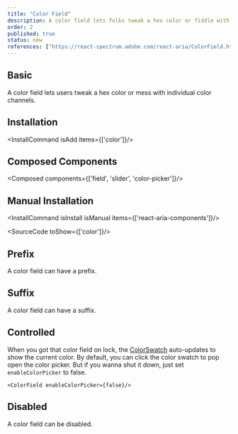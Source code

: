 ```yaml
---
title: "Color Field"
description: A color field lets folks tweak a hex color or fiddle with the individual color channels.
order: 2
published: true
status: new
references: ["https://react-spectrum.adobe.com/react-aria/ColorField.html"]
---
```


## Basic
A color field lets users tweak a hex color or mess with individual color channels.
<How toUse="colors/color-field-demo" />

## Installation
<InstallCommand isAdd items={['color']}/>

## Composed Components
<Composed components={['field', 'slider', 'color-picker']}/>

## Manual Installation

<InstallCommand isInstall isManual items={['react-aria-components']}/>

<SourceCode toShow={['color']}/>

## Prefix
A color field can have a prefix.
<How toUse="colors/color-field-with-prefix-demo" />

## Suffix
A color field can have a suffix.
<How toUse="colors/color-field-with-suffix-demo" />

## Controlled
When you got that color field on lock, the [ColorSwatch](/docs/components/colors/color-swatch) auto-updates to show the current color.
<How toUse="colors/color-field-controlled-demo" />
By default, you can click the color swatch to pop open the color picker. But if you wanna shut it down, just set `enableColorPicker` to false.
```
<ColorField enableColorPicker={false}/>
```
## Disabled
A color field can be disabled.
<How toUse="colors/color-field-disabled-demo" />
